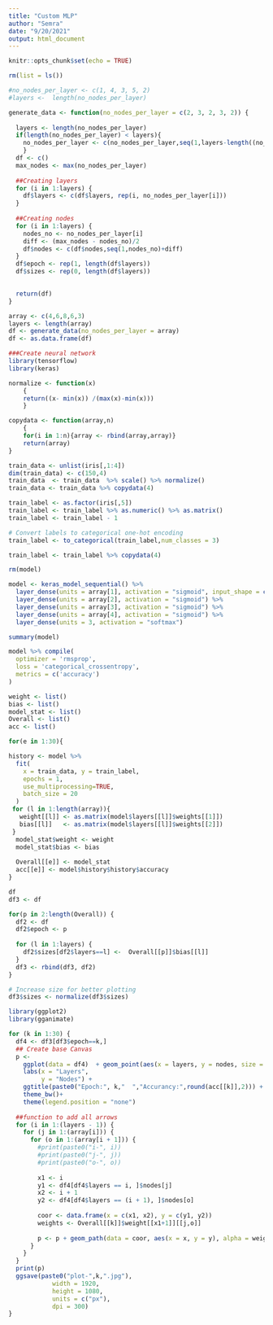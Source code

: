 ```yaml
---
title: "Custom MLP"
author: "Semra"
date: "9/20/2021"
output: html_document
---
```


```r
knitr::opts_chunk$set(echo = TRUE)
```

```r
rm(list = ls())

#no_nodes_per_layer <- c(1, 4, 3, 5, 2)
#layers <-  length(no_nodes_per_layer)
```

```r
generate_data <- function(no_nodes_per_layer = c(2, 3, 2, 3, 2)) {
  
  layers <- length(no_nodes_per_layer)
  if(length(no_nodes_per_layer) < layers){
    no_nodes_per_layer <- c(no_nodes_per_layer,seq(1,layers-length((no_nodes_per_layer))))
    }
  df <- c()
  max_nodes <- max(no_nodes_per_layer)
  
  ##Creating layers
  for (i in 1:layers) {
    df$layers <- c(df$layers, rep(i, no_nodes_per_layer[i]))
  }
  
  ##Creating nodes
  for (i in 1:layers) {
    nodes_no <- no_nodes_per_layer[i]
    diff <- (max_nodes - nodes_no)/2
    df$nodes <- c(df$nodes,seq(1,nodes_no)+diff)
  }
  df$epoch <- rep(1, length(df$layers))
  df$sizes <- rep(0, length(df$layers))

  
  return(df)
}
```

```r
array <- c(4,6,8,6,3)
layers <- length(array)
df <- generate_data(no_nodes_per_layer = array)
df <- as.data.frame(df)
```


```r
###Create neural network
library(tensorflow)
library(keras)

normalize <- function(x)
    {
    return((x- min(x)) /(max(x)-min(x)))
    }

copydata <- function(array,n)
    {
    for(i in 1:n){array <- rbind(array,array)}
    return(array)
}

train_data <- unlist(iris[,1:4])
dim(train_data) <- c(150,4)
train_data  <- train_data  %>% scale() %>% normalize() 
train_data <- train_data %>% copydata(4)

train_label <- as.factor(iris[,5]) 
train_label <- train_label %>% as.numeric() %>% as.matrix() 
train_label <- train_label - 1 

# Convert labels to categorical one-hot encoding
train_label <- to_categorical(train_label,num_classes = 3)

train_label <- train_label %>% copydata(4)

rm(model)

model <- keras_model_sequential() %>% 
  layer_dense(units = array[1], activation = "sigmoid", input_shape = c(4)) %>% 
  layer_dense(units = array[2], activation = "sigmoid") %>% 
  layer_dense(units = array[3], activation = "sigmoid") %>% 
  layer_dense(units = array[4], activation = "sigmoid") %>%
  layer_dense(units = 3, activation = "softmax")

summary(model)

model %>% compile(
  optimizer = 'rmsprop',
  loss = 'categorical_crossentropy',
  metrics = c('accuracy')
)

weight <- list()
bias <- list()
model_stat <- list()
Overall <- list()
acc <- list()

for(e in 1:30){

history <- model %>% 
  fit(
    x = train_data, y = train_label,
    epochs = 1,
    use_multiprocessing=TRUE,
    batch_size = 20
  )
 for (l in 1:length(array)){
   weight[[l]] <- as.matrix(model$layers[[l]]$weights[[1]])
   bias[[l]]   <- as.matrix(model$layers[[l]]$weights[[2]])
 }
  model_stat$weight <- weight
  model_stat$bias <- bias
  
  Overall[[e]] <- model_stat
  acc[[e]] <- model$history$history$accuracy
} 


```

```r
df 
df3 <- df

for(p in 2:length(Overall)) {
  df2 <- df
  df2$epoch <- p
  
  for (l in 1:layers) {
    df2$sizes[df2$layers==l] <-  Overall[[p]]$bias[[l]]
  }
  df3 <- rbind(df3, df2)
}

# Increase size for better plotting
df3$sizes <- normalize(df3$sizes)

```


```r
library(ggplot2)
library(gganimate)

for (k in 1:30) {
  df4 <- df3[df3$epoch==k,]
  ## Create base Canvas
  p <-
    ggplot(data = df4)  + geom_point(aes(x = layers, y = nodes, size = sizes*2,color="red")) +
    labs(x = "Layers",
         y = "Nodes") +
    ggtitle(paste0("Epoch:", k,"  ","Accurancy:",round(acc[[k]],2))) +
    theme_bw()+
    theme(legend.position = "none")
  
  ##function to add all arrows
  for (i in 1:(layers - 1)) {
    for (j in 1:(array[i])) {
      for (o in 1:(array[i + 1])) {
        #print(paste0("i-", i))
        #print(paste0("j-", j))
        #print(paste0("o-", o))
        
        x1 <- i
        y1 <- df4[df4$layers == i, ]$nodes[j]
        x2 <- i + 1
        y2 <- df4[df4$layers == (i + 1), ]$nodes[o]
        
        coor <- data.frame(x = c(x1, x2), y = c(y1, y2))
        weights <- Overall[[k]]$weight[[x1+1]][[j,o]]
        
        p <- p + geom_path(data = coor, aes(x = x, y = y), alpha = weights, size=0.5,color="blue")
      }
    }
  }
  print(p)
  ggsave(paste0("plot-",k,".jpg"),
            width = 1920,
            height = 1080,
            units = c("px"),
            dpi = 300)
}

```


